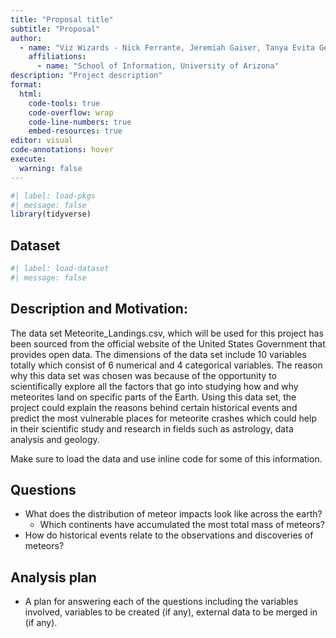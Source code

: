 ```yaml
---
title: "Proposal title"
subtitle: "Proposal"
author: 
  - name: "Viz Wizards - Nick Ferrante, Jeremiah Gaiser, Tanya Evita George, Mrunal Jadhav, Jasdeep Singh Jhajj, Gillian Aine McGinnis, Agastya Deshraju"
    affiliations:
      - name: "School of Information, University of Arizona"
description: "Project description"
format:
  html:
    code-tools: true
    code-overflow: wrap
    code-line-numbers: true
    embed-resources: true
editor: visual
code-annotations: hover
execute:
  warning: false
---
```


```r
#| label: load-pkgs
#| message: false
library(tidyverse)
```

## Dataset

```r
#| label: load-dataset
#| message: false
```

## Description and Motivation:

The data set Meteorite_Landings.csv, which will be used for this project has been sourced from the official website of the United States Government that provides open data. The dimensions of the data set include 10 variables totally which consist of 6 numerical and 4 categorical variables. The reason why this data set was chosen was because of the opportunity to scientifically explore all the factors that go into studying how and why meteorites land on specific parts of the Earth. Using this data set, the project could explain the reasons behind certain historical events and predict the most vulnerable places for meteorite crashes which could help in their scientific study and research in fields such as astrology, data analysis and geology.

Make sure to load the data and use inline code for some of this information.

## Questions

-   What does the distribution of meteor impacts look like across the earth?
    -   Which continents have accumulated the most total mass of meteors?
-   How do historical events relate to the observations and discoveries of meteors?

## Analysis plan

-   A plan for answering each of the questions including the variables involved, variables to be created (if any), external data to be merged in (if any).
